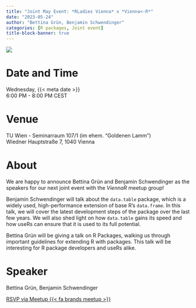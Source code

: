 ```yaml
---
title: "Joint May Event: *RLadies Vienna* x *Vienna<-R*"
date: "2023-05-24"
author: "Bettina Grün, Benjamin Schwendinger"
categories: [R packages, Joint event]
title-block-banner: true
---
```


![](202305.avif){fig-alt="Flyer for the R-Ladies Vienna May 2023 event. All information described is available in the main text below."}

# Date and Time

Wednesday, {{< meta date >}}  
6:00 PM - 8:00 PM CEST

# Venue

TU Wien - Seminarraum 107/1 (im ehem. "Goldenen Lamm")  
Wiedner Hauptstraße 7, 1040 Vienna

# About

We are happy to announce Bettina Grün and Benjamin Schwendinger as the speakers for our next joint event with the *ViennaR* meetup group!

Benjamin Schwendinger will talk about the `data.table` package, which is a widely used, high-performance extension of base R's `data.frame`. In this talk, we will cover the latest development steps of the package over the last few years. We will also shed light on how `data.table` gains its speed and how useRs can ensure that it is used to its full potential.

Bettina Grün will be giving a talk on R Packages, walking us through important guidelines for extending R with packages. This talk will be interesting for R package developers and useRs alike.

# Speaker

Bettina Grün, Benjamin Schwendinger

[RSVP via Meetup {{< fa brands meetup >}}](https://www.meetup.com/rladies-vienna/events/293544411){.btn .btn-outline-primary .rsvp}

